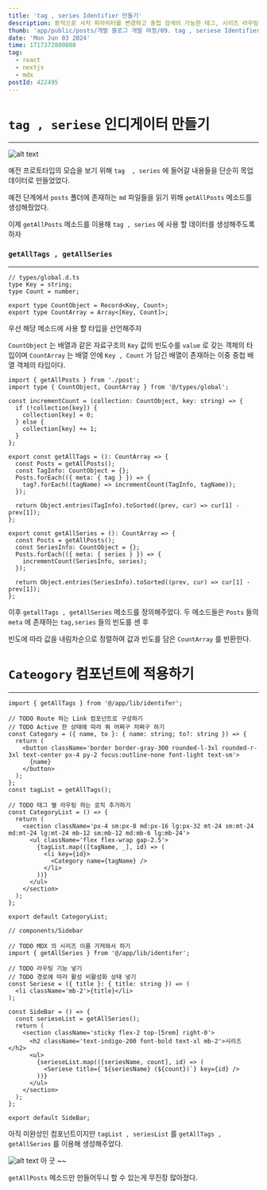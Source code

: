 ```yaml
---
title: 'tag , series Identifier 만들기'
description: 동적으로 서치 파라미터를 변경하고 중첩 검색이 가능한 태그, 시리즈 라우팅 만들기
thumb: 'app/public/posts/개발 블로그 개발 여정/09. tag , seriese Identifier 만들기/image-1.png'
date: 'Mon Jun 03 2024'
time: 1717372800000
tag:
  - react
  - nextjs
  - mdx
postId: 422495
---
```


# `tag , seriese` 인디게이터 만들기

---

![alt text](image.png)

예전 프로토타입의 모습을 보기 위해 `tag  , series` 에 들어갈 내용들을 단순히 목업 데이터로 만들었었다.

예전 단계에서 `posts` 폴더에 존재하는 `md` 파일들을 읽기 위해 `getAllPosts` 메소드를 생성해줬었다.

이제 `getAllPosts` 메소드를 이용해 `tag , series` 에 사용 할 데이터를 생성해주도록 하자

### `getAllTags , getAllSeries`

---

```tsx
// types/global.d.ts
type Key = string;
type Count = number;

export type CountObject = Record<Key, Count>;
export type CountArray = Array<[Key, Count]>;
```

우선 해당 메소드에 사용 할 타입을 선언해주자

`CountObject` 는 배열과 같은 자료구조의 `Key` 값의 빈도수를 `value` 로 갖는 객체의 타입이며 `CountArray` 는 배열 안에 `Key , Count` 가 담긴 배열이 존재하는 이중 중첩 배열 객체의 타입이다.

```tsx
import { getAllPosts } from './post';
import type { CountObject, CountArray } from '@/types/global';

const incrementCount = (collection: CountObject, key: string) => {
  if (!collection[key]) {
    collection[key] = 0;
  } else {
    collection[key] += 1;
  }
};

export const getAllTags = (): CountArray => {
  const Posts = getAllPosts();
  const TagInfo: CountObject = {};
  Posts.forEach(({ meta: { tag } }) => {
    tag?.forEach((tagName) => incrementCount(TagInfo, tagName));
  });

  return Object.entries(TagInfo).toSorted((prev, cur) => cur[1] - prev[1]);
};

export const getAllSeries = (): CountArray => {
  const Posts = getAllPosts();
  const SeriesInfo: CountObject = {};
  Posts.forEach(({ meta: { series } }) => {
    incrementCount(SeriesInfo, series);
  });

  return Object.entries(SeriesInfo).toSorted((prev, cur) => cur[1] - prev[1]);
};
```

이후 `getallTags , getAllSeries` 메소드를 정의해주었다. 두 메소드들은 `Posts` 들의 `meta` 에 존재하는 `tag,series` 들의 빈도를 센 후

빈도에 따라 값을 내림차순으로 정렬하여 값과 빈도를 담은 `CountArray` 를 반환한다.

# `Cateogory` 컴포넌트에 적용하기

---

```tsx
import { getAllTags } from '@/app/lib/identifer';

// TODO Route 하는 Link 컴포넌트로 구성하기
// TODO Active 한 상태에 따라 뭐 어쩌구 저쩌구 하기
const Category = ({ name, to }: { name: string; to?: string }) => {
  return (
    <button className='border border-gray-300 rounded-l-3xl rounded-r-3xl text-center px-4 py-2 focus:outline-none font-light text-sm'>
      {name}
    </button>
  );
};
const tagList = getAllTags();

// TODO 태그 별 라우팅 하는 로직 추가하기
const CategoryList = () => {
  return (
    <section className='px-4 sm:px-8 md:px-16 lg:px-32 mt-24 sm:mt-24 md:mt-24 lg:mt-24 mb-12 sm:mb-12 md:mb-6 lg:mb-24'>
      <ul className='flex flex-wrap gap-2.5'>
        {tagList.map(([tagName, _], id) => (
          <li key={id}>
            <Category name={tagName} />
          </li>
        ))}
      </ul>
    </section>
  );
};

export default CategoryList;
```

```tsx
// components/Sidebar

// TODO MDX 의 시리즈 이름 가져와서 하기
import { getAllSeries } from '@/app/lib/identifer';

// TODO 라우팅 기능 넣기
// TODO 경로에 따라 활성 비활성화 상태 넣기
const Seriese = ({ title }: { title: string }) => (
  <li className='mb-2'>{title}</li>
);

const SideBar = () => {
  const serieseList = getAllSeries();
  return (
    <section className='sticky flex-2 top-[5rem] right-0'>
      <h2 className='text-indigo-200 font-bold text-xl mb-2'>시리즈</h2>
      <ul>
        {serieseList.map(([seriesName, count], id) => (
          <Seriese title={`${seriesName} (${count})`} key={id} />
        ))}
      </ul>
    </section>
  );
};

export default SideBar;
```

아직 미완성인 컴포넌트이지만 `tagList , seriesList` 를 `getAllTags , getAllSeries` 를 이용해 생성해주었다.

![alt text](image-1.png)
아 굿 ~~

`getAllPosts` 메소드만 만들어두니 할 수 있는게 무진장 많아졌다.
